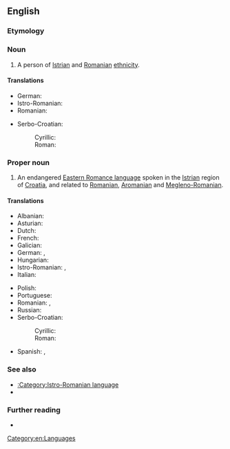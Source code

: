 ==English==
{{wikipedia|Istro-Romanian}}

===Etymology===
{{prefix|en|Istro|Romanian}}

===Noun===
{{en-noun}}

# A person of [[Istrian]] and [[Romanian]] [[ethnicity]].

====Translations====
{{trans-top|person}}
* German: {{t|de|Istrorumäne|m}}
* Istro-Romanian: {{t|ruo|rumâr|m}}
* Romanian: {{t+|ro|istroromân|m}}
{{trans-mid}}
* Serbo-Croatian:
*: Cyrillic: {{t|sh|Истрорумуњ|m}}
*: Roman: {{t|sh|Istrorumunj|m}}
{{trans-bottom}}

===Proper noun===
{{en-proper noun}}

# An endangered [[w:Eastern Romance languages|Eastern Romance language]] spoken in the [[Istria]]n region of [[Croatia]], and related to [[Romanian]], [[Aromanian]] and [[Megleno-Romanian]].

====Translations====
{{trans-top|language}}
* Albanian: {{t|sq|istrorumun|f}}
* Asturian: {{t|ast|istrorrumanu}}
* Dutch: {{t|nl|Istro-Roemeens}}
* French: {{t|fr|Istro-roumain}}
* Galician: {{t|gl|[[lingua]] [[istrio-romanesa]]|f}}
* German: {{t|de|Istrorumänische Sprache|f}}, {{t|de|Istrorumänisch|n}}
* Hungarian: {{t|hu|isztroromán nyelv}}
* Istro-Romanian: {{t|ruo|vlăşeşte}}, {{t|ruo|rumâreşte}}
* Italian: {{t|it|[[lingua]] [[istrorumena]]|f}}
{{trans-mid}}
* Polish: {{t+|pl|istrorumuński|m}}
* Portuguese: {{t+|pt|istro-romeno|m}}
* Romanian: {{t|ro|[[limba]] [[istroromână]]|f}}, {{t+|ro|istroromână|f}}
* Russian: {{t|ru|истрорумынский язы́к}}
* Serbo-Croatian:
*: Cyrillic: {{t|sh|истрорумуњски}}
*: Roman: {{t+|sh|istrorumunjski}}
* Spanish: {{t|es|[[idioma]] [[istrorrumano]]|m}}, {{t|es|istrorrumano|m}}
{{trans-bottom}}

===See also===
* [[:Category:Istro-Romanian language]]
* {{langlist}}

===Further reading===
* {{ethnologue|code=ruo}}

[[Category:en:Languages]]